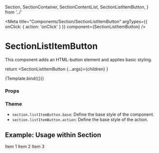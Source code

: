   Section,
  SectionContainer,
  SectionContentList,
  SectionListItemButton,
} from '../'

<Meta
  title="Components/Section/SectionListItemButton"
  argTypes={{ onClick: { action: 'onClick' } }}
  component={SectionListItemButton}
/>

# SectionListItemButton

This component adds an HTML-button element and applies basic styling.

  return <SectionListItemButton {...args}>{children}</SectionListItemButton>
}

<Canvas>
  <Story name="Default" args={{ children: 'List item button' }}>
    {Template.bind({})}
  </Story>
</Canvas>

### Props

<ArgsTable story="Default" />

### Theme

- `section.listItemButton.base`: Define the base style of the component.
- `section.listItemButton.action`: Define the base style of the action.

## Example: Usage within Section

<Canvas>
  <Story name="Usage within Section">
    <Section>
      <SectionContainer>
        <SectionContentList>
          <SectionListItemButton>Item 1</SectionListItemButton>
          <SectionListItemButton>Item 2</SectionListItemButton>
          <SectionListItemButton>Item 3</SectionListItemButton>
        </SectionContentList>
      </SectionContainer>
    </Section>
  </Story>
</Canvas>
